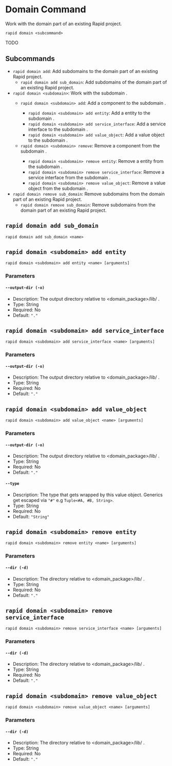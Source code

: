 # Domain Command

Work with the domain part of an existing Rapid project.

```
rapid domain <subcommand>
```

TODO

## Subcommands

- `rapid domain add`: Add subdomains to the domain part of an existing Rapid project.
  - `rapid domain add sub_domain`: Add subdomains of the domain part of an existing Rapid project.
- `rapid domain <subdomain>`: Work with the subdomain <subdomain>.
  - `rapid domain <subdomain> add`: Add a component to the subdomain <subdomain>.
    - `rapid domain <subdomain> add entity`: Add a entity to the subdomain <subdomain>.
    - `rapid domain <subdomain> add service_interface`: Add a service interface to the subdomain <subdomain>.
    - `rapid domain <subdomain> add value_object`: Add a value object to the subdomain <subdomain>.
  - `rapid domain <subdomain> remove`: Remove a component from the subdomain <subdomain>.
    - `rapid domain <subdomain> remove entity`: Remove a entity from the subdomain <subdomain>.
    - `rapid domain <subdomain> remove service_interface`: Remove a service interface from the subdomain <subdomain>.
    - `rapid domain <subdomain> remove value_object`: Remove a value object from the subdomain <subdomain>.
- `rapid domain remove sub_domain`: Remove subdomains from the domain part of an existing Rapid project.
  - `rapid domain remove sub_domain`: Remove subdomains from the domain part of an existing Rapid project.

## `rapid domain add sub_domain`

```
rapid domain add sub_domain <name>
```

## `rapid domain <subdomain> add entity`

```
rapid domain <subdomain> add entity <name> [arguments]
```

### Parameters

#### `--output-dir (-o)`

- Description: The output directory relative to <domain_package>/lib/ .
- Type: String
- Required: No
- Default: `"."`

## `rapid domain <subdomain> add service_interface`

```
rapid domain <subdomain> add service_interface <name> [arguments]
```

### Parameters

#### `--output-dir (-o)`

- Description: The output directory relative to <domain_package>/lib/ .
- Type: String
- Required: No
- Default: `"."`

## `rapid domain <subdomain> add value_object`

```
rapid domain <subdomain> add value_object <name> [arguments]
```

### Parameters

#### `--output-dir (-o)`

- Description: The output directory relative to <domain_package>/lib/ .
- Type: String
- Required: No
- Default: `"."`

#### `--type`

- Description: The type that gets wrapped by this value object. Generics get escaped via `"#"` e.g `Tuple<#A, #B, String>`.
- Type: String
- Required: No
- Default: `"String"`

## `rapid domain <subdomain> remove entity`

```
rapid domain <subdomain> remove entity <name> [arguments]
```

### Parameters

#### `--dir (-d)`

- Description: The directory relative to <domain_package>/lib/ .
- Type: String
- Required: No
- Default: `"."`

## `rapid domain <subdomain> remove service_interface`

```
rapid domain <subdomain> remove service_interface <name> [arguments]
```

### Parameters

#### `--dir (-d)`

- Description: The directory relative to <domain_package>/lib/ .
- Type: String
- Required: No
- Default: `"."`

## `rapid domain <subdomain> remove value_object`

```
rapid domain <subdomain> remove value_object <name> [arguments]
```

### Parameters

#### `--dir (-d)`

- Description: The directory relative to <domain_package>/lib/ .
- Type: String
- Required: No
- Default: `"."`
